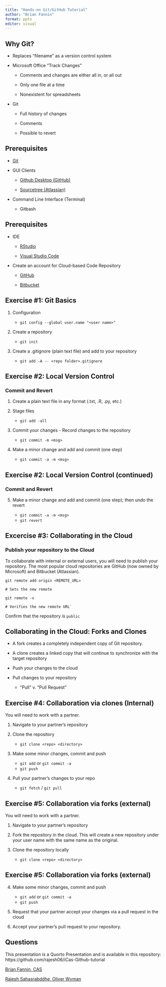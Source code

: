 ```yaml
---
title: "Hands-on Git/GitHub Tutorial"
author: "Brian Fannin"
format: pptx
editor: visual
---
```


## Why Git?

-   Replaces "filename" as a version control system

-   Microsoft Office "Track Changes"

    -   Comments and changes are either all in, or all out

    -   Only one file at a time

    -   Nonexistent for spreadsheets

-   Git

    -   Full history of changes

    -   Comments

    -   Possible to revert

## Prerequisites

-   [Git](https://git-scm.com/)

-   GUI Clients

    -   [Github Desktop (GitHub)](https://desktop.github.com/)

    -   [Sourcetree (Atlassian)](https://www.sourcetreeapp.com/)

-   Command Line Interface (Terminal)

    -   Gitbash

## Prerequisites

-   IDE

    -   [RStudio](https://posit.co/products/open-source/rstudio/)

    -   [Visual Studio Code](https://code.visualstudio.com/)

-   Create an account for Cloud-based Code Repository

    -   [GitHub](https://github.com/)

    -   [Bitbucket](https://bitbucket.org/)

## Exercise #1: Git Basics

1.  Configuration

    -   `git config --global user.name "<user name>"`

2.  Create a repository

    -   `git init`

3.  Create a .gitignore (plain text file) and add to your repository

    -   `git add -A -- <repo folder>.gitignore`

## Exercise #2: Local Version Control

### Commit and Revert

1.  Create a plain text file in any format (.txt, .R, .py, etc.)

2.  Stage files

    -   `git add -all`

3.  Commit your changes - Record changes to the repository

    -   `git commit -m <msg>`

4.  Make a minor change and add and commit (one step)

    -   `git commit -a -m <msg>`

## Exercise #2: Local Version Control (continued)

### Commit and Revert

5.  Make a minor change and add and commit (one step); then undo the revert

    -   `git commit -a -m <msg>`
    -   `git revert`

## Excercise #3: Collaborating in the Cloud

### Publish your repository to the Cloud

To collaborate with internal or external users, you will need to publish your repository. The most popular cloud repositories are GitHub (now owned by Microsoft) and Bitbucket (Atlassian).

`git remote add origin <REMOTE_URL>`

`# Sets the new remote`

`git remote -v`

`` # Verifies the new remote URL` ``

Confirm that the repository is `public`

## Collaborating in the Cloud: Forks and Clones

-   A fork creates a completely independent copy of Git repository.

-   A clone creates a linked copy that will continue to synchronize with the target repository

-   Push your changes to the cloud

-   Pull changes to your repository

    -   "Pull" v. "Pull Request"

## Exercise #4: Collaboration via clones (Internal)

You will need to work with a partner.

1.  Navigate to your partner's repository

2.  Clone the repository

    -   `git clone <repo> <directory>`

3.  Make some minor changes, commit and push

    -   `git add` or `git commit -a`
    -   `git push`

4.  Pull your partner's changes to your repo

    -   `git fetch` / `git pull`

## Exercise #5: Collaboration via forks (external)

You will need to work with a partner.

1.  Navigate to your partner's repository

2.  Fork the repository in the cloud. This will create a new repository under your user name with the same name as the original.

3.  Clone the repository locally

    -   `git clone <repo> <directory>`

## Exercise #5: Collaboration via forks (external)

4.  Make some minor changes, commit and push

    -   `git add` or `git commit -a`
    -   `git push`

5.  Request that your partner accept your changes via a pull request in the cloud

6.  Accept your partner's pull request to your repository.

## Questions

This presentation is a Quorto Presentation and is available in this repository: https://github.com/rajesh06/iCas-Github-tutorial

[Brian Fannin, CAS](mailto:bfannin@casact.org)

[Rajesh Sahasrabddhe, Oliver Wyman](mailto:rajesh.sahasrabuddhe@oliverwyman.com)
